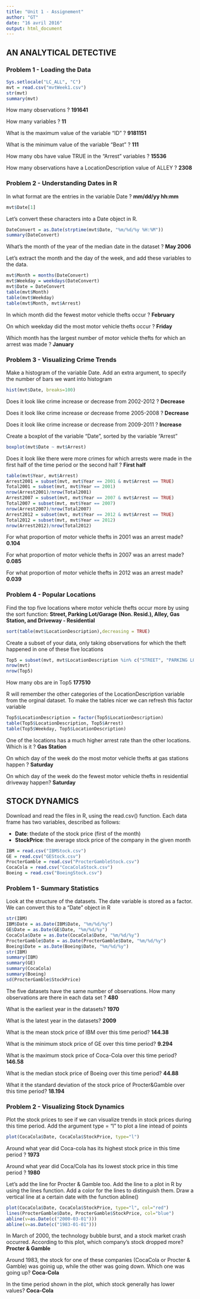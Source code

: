 ```yaml
---
title: "Unit 1 - Assignement"
author: "GT"
date: "16 avril 2016"
output: html_document
---
```


## AN ANALYTICAL DETECTIVE

### Problem 1 - Loading the Data

```r
Sys.setlocale("LC_ALL", "C")
mvt = read.csv("mvtWeek1.csv")
str(mvt)
summary(mvt)
```

How many observations ? **191641**

How many variables ? **11**

What is the maximum value of the variable "ID" ? **9181151**

What is the minimum value of the variable "Beat" ? **111**

How many obs have value TRUE in the "Arrest" variables ? **15536**

How many observations have a LocationDescription value of ALLEY ? **2308**

### Problem 2 - Understanding Dates in R

In what format are the entries in the variable Date ? **mm/dd/yy hh:mm**

```r
mvt$Date[1]
```

Let's convert these characters into a Date object in R.

```r
DateConvert = as.Date(strptime(mvt$Date, "%m/%d/%y %H:%M"))
summary(DateConvert)
```

What's the month of the year of the median date in the dataset ? **May 2006**

Let's extract the month and the day of the week, and add these variables to the data.

```r
mvt$Month = months(DateConvert)
mvt$Weekday = weekdays(DateConvert)
mvt$Date = DateConvert
table(mvt$Month)
table(mvt$Weekday)
table(mvt$Month, mvt$Arrest)
```

In which month did the fewest motor vehicle thefts occur ? **February**

On which weekday did the most motor vehicle thefts occur ? **Friday**

Which month has the largest number of motor vehicle thefts for which
an arrest was made ? **January**

### Problem 3 - Visualizing Crime Trends

Make a histogram of the variable Date. Add an extra argument, to specify the number of bars we want into histogram

```r
hist(mvt$Date, breaks=100)
```

Does it look like crime increase or decrease from 2002-2012 ? **Decrease**

Does it look like crime increase or decrease frome 2005-2008 ? **Decrease**

Does it look like crime increase or decrease from 2009-2011 ? **Increase**

Create a boxplot of the variable "Date", sorted by the variable "Arrest"

```r
boxplot(mvt$Date ~ mvt$Arrest)
```

Does it look like there were more crimes for which arrests were made in the first half of the time period or 
the second half ? **First half**

```r
table(mvt$Year, mvt$Arrest)
Arrest2001 = subset(mvt, mvt$Year == 2001 & mvt$Arrest == TRUE)
Total2001 = subset(mvt, mvt$Year == 2001)
nrow(Arrest2001)/nrow(Total2001)
Arrest2007 = subset(mvt, mvt$Year == 2007 & mvt$Arrest == TRUE)
Total2007 = subset(mvt, mvt$Year == 2007)
nrow(Arrest2007)/nrow(Total2007)
Arrest2012 = subset(mvt, mvt$Year == 2012 & mvt$Arrest == TRUE)
Total2012 = subset(mvt, mvt$Year == 2012)
nrow(Arrest2012)/nrow(Total2012)
```

For what proportion of motor vehicle thefts in 2001 was an arrest made? **0.104**

For what proportion of motor vehicle thefts in 2007 was an arrest made? **0.085**

For what proportion of motor vehicle thefts in 2012 was an arrest made? **0.039**

### Problem 4 - Popular Locations

Find the top five locations where motor vehicle thefts occur more by using the sort function:
**Street, Parking Lot/Garage (Non. Resid.), Alley, Gas Station, and Driveway - Residential**

```r
sort(table(mvt$LocationDescription),decreasing = TRUE)
```

Create a subset of your data, only taking observations for which the theft happened in one of these five
locations

```r
Top5 = subset(mvt, mvt$LocationDescription %in% c("STREET", "PARKING LOT/GARAGE(NON.RESID.)", "ALLEY", "GAS STATION", "DRIVEWAY - RESIDENTIAL"))
nrow(mvt)
nrow(Top5)
```

How many obs are in Top5 **177510**

R will remember the other categories of the LocationDescription variable from the orginal dataset. 
To make the tables nicer we can refresh this factor variable

```r
Top5$LocationDescription = factor(Top5$LocationDescription)
table(Top5$LocationDescription, Top5$Arrest)
table(Top5$Weekday, Top5$LocationDescription)
```
One of the locations has a much higher arrest rate than the other locations. Which is it ? **Gas Station**

On which day of the week do the most motor vehicle thefts at gas stations happen ? **Saturday**

On which day of the week do the fewest motor vehicle thefts in residential driveway happen? **Saturday**

## STOCK DYNAMICS

Download and read the files in R, using the read.csv() function. Each data frame has two variables, described
as follows:

  - **Date**: thedate of the stock price (first of the month)
  - **StockPrice**: the average stock price of the company in the given month

```r
IBM = read.csv("IBMStock.csv")
GE = read.csv("GEStock.csv")
ProcterGamble = read.csv("ProcterGambleStock.csv")
CocaCola = read.csv("CocaColaStock.csv")
Boeing = read.csv("BoeingStock.csv")
```

### Problem 1 - Summary Statistics

Look at the structure of the datasets. The date variable is stored as a factor. We can convert this to a "Date"
object in R

```r
str(IBM)
IBM$Date = as.Date(IBM$Date, "%m/%d/%y")
GE$Date = as.Date(GE$Date, "%m/%d/%y")
CocaCola$Date = as.Date(CocaCola$Date, "%m/%d/%y")
ProcterGamble$Date = as.Date(ProcterGamble$Date, "%m/%d/%y")
Boeing$Date = as.Date(Boeing$Date, "%m/%d/%y")
str(IBM)
summary(IBM)
summary(GE)
summary(CocaCola)
summary(Boeing)
sd(ProcterGamble$StockPrice)
```

The five datasets have the same number of observations. How many observations are there in each data set ?
**480**

What is the earliest year in the datasets? **1970**

What is the latest year in the datasets? **2009**

What is the mean stock price of IBM over this time period? **144.38**

What is the minimum stock price of GE over this time period? **9.294**

What is the maximum stock price of Coca-Cola over this time period? **146.58**

What is the median stock price of Boeing over this time period? **44.88**

What it the standard deviation of the stock price of Procter&Gamble over this time period? **18.194**

### Problem 2 - Visualizing Stock Dynamics

Plot the stock prices to see if we can visualize trends in stock prices during this time period. 
Add the argument type = "l" to plot a line intead of points

```r
plot(CocaCola$Date, CocaCola$StockPrice, type="l")
```

Around what year did Coca-cola has its highest stock price in this time period ? **1973**

Around what year did Coca/Cola has its lowest stock price in this time period ? **1980**

Let's add the line for Procter & Gamble too. Add the line to a plot in R by using the lines function.
Add a color for the lines to distinguish them. Draw a vertical line at a certain date with the function
abline()

```r
plot(CocaCola$Date, CocaCola$StockPrice, type="l", col="red")
lines(ProcterGamble$Date, ProcterGamble$StockPrice, col="blue")
abline(v=as.Date(c("2000-03-01")))
abline(v=as.Date(c("1983-01-01")))
```

In March of 2000, the technology bubble burst, and a stock market crash occurred. According to this plot,
which company's stock dropped more? **Procter & Gamble**

Around 1983, the stock for one of these companies (CocaCola or Procter & Gamble) was goinig up, while the
other was going down. Which one was going up? **Coca-Cola**

In the time period shown in the plot, which stock generally has lower values? **Coca-Cola**
